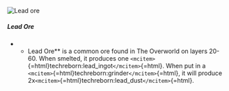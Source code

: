 ![Lead ore](/mods/techreborn/Lead_ore.png)

##### Lead Ore

-   -   Lead Ore** is a common ore found in The Overworld on layers
        20-60. When smelted, it produces one
        `<mcitem>`{=html}techreborn:lead_ingot`</mcitem>`{=html}. When
        put in a `<mcitem>`{=html}techreborn:grinder`</mcitem>`{=html},
        it will produce
        2x`<mcitem>`{=html}techreborn:lead_dust`</mcitem>`{=html}.
